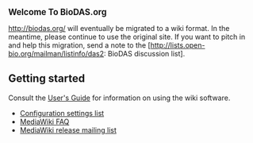 <big>'''Welcome To BioDAS.org'''</big>

http://biodas.org/ will eventually be migrated to a wiki format. In the meantime, please continue to use the original site. If you want to pitch in and help this migration, send a note to the [http://lists.open-bio.org/mailman/listinfo/das2: BioDAS discussion list].

== Getting started ==

Consult the [http://meta.wikimedia.org/wiki/Help:Contents User's Guide] for information on using the wiki software.

* [http://www.mediawiki.org/wiki/Help:Configuration_settings Configuration settings list]
* [http://www.mediawiki.org/wiki/Help:FAQ MediaWiki FAQ]
* [http://mail.wikimedia.org/mailman/listinfo/mediawiki-announce MediaWiki release mailing list]